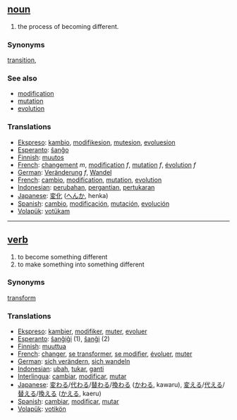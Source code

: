 == [[noun]] ==
# the process of becoming different.

===Synonyms===
[[transition]], 

=== See also ===
*[[modification]]
*[[mutation]]
*[[evolution]]

===Translations===
*[[Ekspreso]]: [[kambio]], [[modifikesion]], [[mutesion]], [[evoluesion]]
*[[Esperanto]]: [[ŝanĝo]]
*[[Finnish]]: [[muutos]]
*[[French]]: [[changement]] ''m'', [[modification]] ''f'', [[mutation]] ''f'', [[évolution]] ''f''
*[[German]]: [[Veränderung]] ''f'', [[Wandel]]
*[[French]]: [[cambio]], [[modification]], [[mutation]], [[evolution]]
*[[Indonesian]]: [[ubah|perubahan]], [[ganti|pergantian]], [[tukar|pertukaran]]
*[[Japanese]]: [[変化]] ([[へんか]], henka)
*[[Spanish]]: [[cambio]], [[modificación]], [[mutación]], [[evolución]]
*[[Volapük]]: [[votükam]]

----

== [[verb]] ==
# to become something different
# to make something into something different

===Synonyms===
[[transform]]

=== Translations ===
*[[Ekspreso]]: [[kambier]], [[modifiker]], [[muter]], [[evoluer]]
*[[Esperanto]]: [[ŝanĝiĝi]] (1), [[ŝanĝi]] (2)
*[[Finnish]]: [[muuttua]]
*[[French]]: [[changer]], [[se transformer]], [[se modifier]], [[évoluer]], [[muter]]
*[[German]]: [[sich verändern]], [[sich wandeln]]
*[[Indonesian]]: [[ubah]], [[tukar]], [[ganti]]
*[[Interlingua]]: [[cambiar]], [[modificar]], [[mutar]]
*[[Japanese]]: [[変わる]]/[[代わる]]/[[替わる]]/[[換わる]] ([[かわる]], kawaru), [[変える]]/[[代える]]/[[替える]]/[[換える]] ([[かえる]], kaeru)
*[[Spanish]]: [[cambiar]], [[modificar]], [[mutar]]
*[[Volapük]]: [[votikön]]